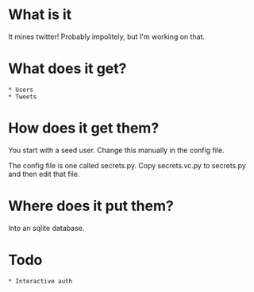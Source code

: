 = What is it =
It mines twitter! Probably impolitely, but I'm working on that.

= What does it get? =
 * Users
 * Tweets

= How does it get them? =
You start with a seed user. Change this manually in the config file.

The config file is one called secrets.py. Copy secrets.vc.py to secrets.py
and then edit that file.

= Where does it put them? =
Into an sqlite database.

= Todo =
 * Interactive auth
